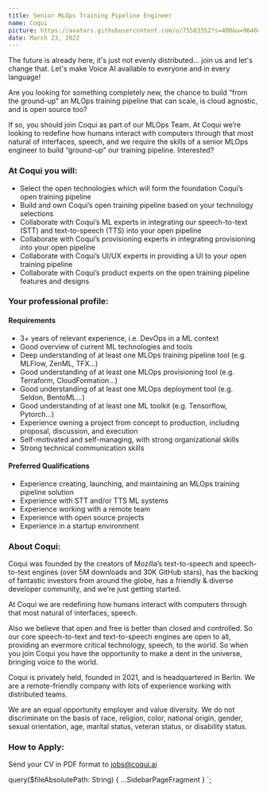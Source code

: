 ```yaml
---
title: Senior MLOps Training Pipeline Engineer
name: Coqui
picture: https://avatars.githubusercontent.com/u/75583352?s=400&u=9640c480b84c161c8976d1ebbf2ec3f803f9d82e&v=4
date: March 23, 2022
---
```



The future is already here, it's just not evenly distributed... join us and let's change that. Let's make
Voice AI available to everyone and in every language!

Are you looking for something completely new, the chance to build “from the ground-up” an MLOps training pipeline
that can scale, is cloud agnostic, and is open source too?

If so, you should join Coqui as part of our MLOps Team. At Coqui we’re looking to redefine how humans interact
with computers through that most natural of interfaces, speech, and we require the skills of a senior MLOps
engineer to build “ground-up” our training pipeline. Interested?

<!-- markdownlint-disable no-trailing-punctuation -->

### At Coqui you will:

- Select the open technologies which will form the foundation Coqui’s open training pipeline
- Build and own Coqui’s open training pipeline based on your technology selections
- Collaborate with Coqui’s ML experts in integrating our speech-to-text (STT) and text-to-speech (TTS) into your open pipeline
- Collaborate with Coqui’s provisioning experts in integrating provisioning into your open pipeline
- Collaborate with Coqui’s UI/UX experts in providing a UI to your open training pipeline
- Collaborate with Coqui’s product experts on the open training pipeline features and designs

### Your professional profile:

#### Requirements

- 3+ years of relevant experience, i.e. DevOps in a ML context
- Good overview of current ML technologies and tools
- Deep understanding of at least one MLOps training pipeline tool (e.g. MLFlow, ZenML, TFX...)
- Good understanding of at least one MLOps provisioning tool (e.g. Terraform, CloudFormation…)
- Good understanding of at least one MLOps deployment tool (e.g. Seldon, BentoML…)
- Good understanding of at least one ML toolkit (e.g. Tensorflow, Pytorch...)
- Experience owning a project from concept to production, including proposal, discussion, and execution
- Self-motivated and self-managing, with strong organizational skills
- Strong technical communication skills

#### Preferred Qualifications

- Experience creating, launching, and maintaining an MLOps training pipeline solution
- Experience with STT and/or TTS ML systems
- Experience working with a remote team
- Experience with open source projects
- Experience in a startup environment

### About Coqui:

Coqui was founded by the creators of Mozilla’s text-to-speech and speech-to-text engines (over 5M downloads and
30K GitHub stars), has the backing of fantastic investors from around the globe,
has a friendly & diverse developer community, and we’re just getting started.

At Coqui we are redefining how humans interact with computers through that most natural of interfaces, speech.

Also we believe that open and free is better than closed and controlled. So our core speech-to-text and text-to-speech
engines are open to all, providing an evermore critical technology, speech, to the world. So when you join Coqui
you have the opportunity to make a dent in the universe, bringing voice to the world.

Coqui is privately held, founded in 2021, and is headquartered in Berlin. We are a remote-friendly company with lots
of experience working with distributed teams.

We are an equal opportunity employer and value diversity. We do not discriminate on the basis of race, religion,
color, national origin, gender, sexual orientation, age, marital status, veteran status, or disability status.

### How to Apply:

Send your CV in PDF format to jobs@coqui.ai

<!-- markdownlint-enable line-length -->

  query($fileAbsolutePath: String) {
    ...SidebarPageFragment
  }
`;

